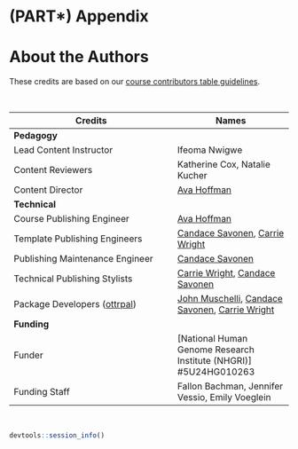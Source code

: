 # (PART\*) Appendix {-}

# About the Authors {-}

These credits are based on our [course contributors table guidelines](https://github.com/jhudsl/OTTR_Template/wiki/How-to-give-credits).

&nbsp;
&nbsp;

|Credits|Names|
|-------|-----|
|**Pedagogy**||
| Lead Content Instructor | Ifeoma Nwigwe |
| Content Reviewers | Katherine Cox, Natalie Kucher|
| Content Director | [Ava Hoffman]|
|**Technical**||
| Course Publishing Engineer | [Ava Hoffman]|
| Template Publishing Engineers |[Candace Savonen], [Carrie Wright]|
| Publishing Maintenance Engineer |[Candace Savonen]|
| Technical Publishing Stylists |[Carrie Wright], [Candace Savonen]|
| Package Developers ([ottrpal]) |[John Muschelli], [Candace Savonen], [Carrie Wright]|
|**Funding**||
| Funder | [National Human Genome Research Institute (NHGRI)] #5U24HG010263 |
| Funding Staff | Fallon Bachman, Jennifer Vessio, Emily Voeglein |

&nbsp;

```r
devtools::session_info()
```

<!-- Author information -->

[FirstName LastName]: link to personal website
[John Muschelli]: https://johnmuschelli.com/
[Candace Savonen]: https://www.cansavvy.com/
[Carrie Wright]: https://carriewright11.github.io/
[Ava Hoffman]: https://www.avahoffman.com

<!-- Links -->

[ottrpal]: https://github.com/jhudsl/ottrpal

<!-- Fill out this table using these instructions: https://github.com/jhudsl/OTTR_Template/wiki/How-to-give-credits

For JHU courses, You will need to add Ira as a credit:

|Content Publisher|[Ira Gooding]|
...
[Ira Gooding]: https://publichealth.jhu.edu/faculty/4130/ira-gooding
-->
